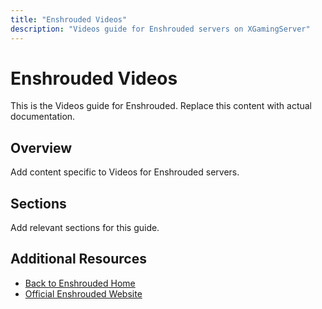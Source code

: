 ```yaml
---
title: "Enshrouded Videos"
description: "Videos guide for Enshrouded servers on XGamingServer"
---
```


# Enshrouded Videos

This is the Videos guide for Enshrouded. Replace this content with actual documentation.

## Overview

Add content specific to Videos for Enshrouded servers.

## Sections

Add relevant sections for this guide.

## Additional Resources

- [Back to Enshrouded Home](./index)
- [Official Enshrouded Website](https://example.com)
